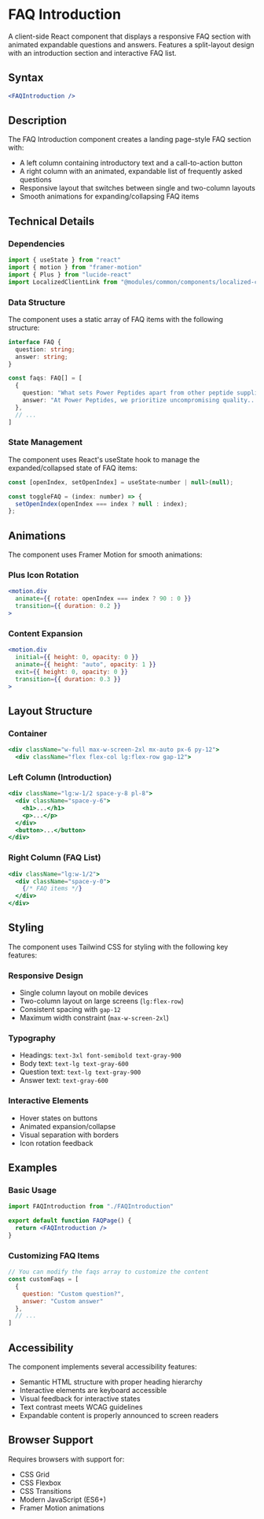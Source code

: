 # FAQ Introduction

A client-side React component that displays a responsive FAQ section with animated expandable questions and answers. Features a split-layout design with an introduction section and interactive FAQ list.

## Syntax

```jsx copy
<FAQIntroduction />
```

## Description

The FAQ Introduction component creates a landing page-style FAQ section with:
- A left column containing introductory text and a call-to-action button
- A right column with an animated, expandable list of frequently asked questions
- Responsive layout that switches between single and two-column layouts
- Smooth animations for expanding/collapsing FAQ items

## Technical Details

### Dependencies

```javascript copy
import { useState } from "react"
import { motion } from "framer-motion"
import { Plus } from "lucide-react"
import LocalizedClientLink from "@modules/common/components/localized-client-link"
```

### Data Structure

The component uses a static array of FAQ items with the following structure:

```typescript copy
interface FAQ {
  question: string;
  answer: string;
}

const faqs: FAQ[] = [
  {
    question: "What sets Power Peptides apart from other peptide suppliers?",
    answer: "At Power Peptides, we prioritize uncompromising quality..."
  },
  // ...
]
```

### State Management

The component uses React's useState hook to manage the expanded/collapsed state of FAQ items:

```javascript copy
const [openIndex, setOpenIndex] = useState<number | null>(null);

const toggleFAQ = (index: number) => {
  setOpenIndex(openIndex === index ? null : index);
};
```

## Animations

The component uses Framer Motion for smooth animations:

### Plus Icon Rotation
```jsx copy
<motion.div
  animate={{ rotate: openIndex === index ? 90 : 0 }}
  transition={{ duration: 0.2 }}
>
```

### Content Expansion
```jsx copy
<motion.div
  initial={{ height: 0, opacity: 0 }}
  animate={{ height: "auto", opacity: 1 }}
  exit={{ height: 0, opacity: 0 }}
  transition={{ duration: 0.3 }}
>
```

## Layout Structure

### Container
```jsx copy
<div className="w-full max-w-screen-2xl mx-auto px-6 py-12">
  <div className="flex flex-col lg:flex-row gap-12">
```

### Left Column (Introduction)
```jsx copy
<div className="lg:w-1/2 space-y-8 pl-8">
  <div className="space-y-6">
    <h1>...</h1>
    <p>...</p>
  </div>
  <button>...</button>
</div>
```

### Right Column (FAQ List)
```jsx copy
<div className="lg:w-1/2">
  <div className="space-y-0">
    {/* FAQ items */}
  </div>
</div>
```

## Styling

The component uses Tailwind CSS for styling with the following key features:

### Responsive Design
- Single column layout on mobile devices
- Two-column layout on large screens (`lg:flex-row`)
- Consistent spacing with `gap-12`
- Maximum width constraint (`max-w-screen-2xl`)

### Typography
- Headings: `text-3xl font-semibold text-gray-900`
- Body text: `text-lg text-gray-600`
- Question text: `text-lg text-gray-900`
- Answer text: `text-gray-600`

### Interactive Elements
- Hover states on buttons
- Animated expansion/collapse
- Visual separation with borders
- Icon rotation feedback

## Examples

### Basic Usage
```jsx copy
import FAQIntroduction from "./FAQIntroduction"

export default function FAQPage() {
  return <FAQIntroduction />
}
```

### Customizing FAQ Items
```jsx copy
// You can modify the faqs array to customize the content
const customFaqs = [
  {
    question: "Custom question?",
    answer: "Custom answer"
  },
  // ...
]
```

## Accessibility

The component implements several accessibility features:

- Semantic HTML structure with proper heading hierarchy
- Interactive elements are keyboard accessible
- Visual feedback for interactive states
- Text contrast meets WCAG guidelines
- Expandable content is properly announced to screen readers

## Browser Support

Requires browsers with support for:
- CSS Grid
- CSS Flexbox
- CSS Transitions
- Modern JavaScript (ES6+)
- Framer Motion animations
